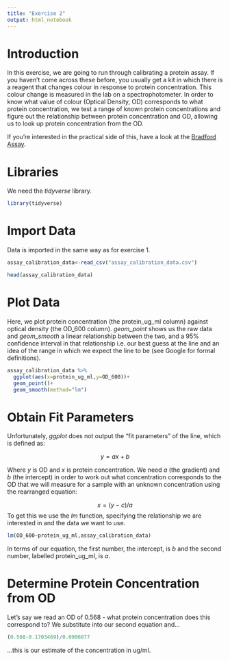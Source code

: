 ```yaml
---
title: "Exercise 2"
output: html_notebook
---
```


# Introduction

In this exercise, we are going to run through calibrating a protein assay. If you haven't come across these before, you usually get a kit in which there is a reagent that changes colour in response to protein concentration. This colour change is measured in the lab on a spectrophotometer. In order to know what value of colour (Optical Density, OD) corresponds to what protein concentration, we test a range of known protein concentrations and figure out the relationship between protein concentration and OD, allowing us to look up protein concentration from the OD.

If you're interested in the practical side of this, have a look at the [Bradford Assay](https://en.wikipedia.org/wiki/Bradford_protein_assay).

# Libraries

We need the *tidyverse* library.

```r
library(tidyverse)
```

# Import Data

Data is imported in the same way as for exercise 1.

```r
assay_calibration_data<-read_csv("assay_calibration_data.csv")
```

```r
head(assay_calibration_data)
```


# Plot Data

Here, we plot protein concentration (the protein_ug_ml column) against optical density (the OD_600 column). *geom_point* shows us the raw data and *geom_smooth* a linear relationship between the two, and a 95% confidence interval in that relationship i.e. our best guess at the line and an idea of the range in which we expect the line to be (see Google for formal definitions).

```r
assay_calibration_data %>%
  ggplot(aes(x=protein_ug_ml,y=OD_600))+
  geom_point()+
  geom_smooth(method="lm")
```

# Obtain Fit Parameters

Unfortunately, *ggplot* does not output the "fit parameters" of the line, which is defined as: 

$$y=ax+b$$

Where *y* is OD and *x* is protein concentration. We need *a* (the gradient) and *b* (the intercept) in order to work out what concentration corresponds to the OD that we will measure for a sample with an unknown concentration using the rearranged equation:

$$x=(y-c)/a$$
To get this we use the *lm* function, specifying the relationship we are interested in and the data we want to use.

```r
lm(OD_600~protein_ug_ml,assay_calibration_data)
```

In terms of our equation, the first number, the intercept, is *b* and the second number, labelled protein_ug_ml, is *a*.

# Determine Protein Concentration from OD

Let's say we read an OD of 0.568 - what protein concentration does this correspond to? We substitute into our second equation and...

```r
(0.568-0.1703469)/0.0006077
```

...this is our estimate of the concentration in ug/ml.